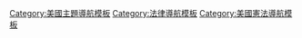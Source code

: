 {{Navbox with collapsible groups
|name = US14thAmendment
|title = [[美利坚合众国宪法第十四条修正案]]判例法
|listclass = hlist
|selected = {{{1|}}}
|state = {{{state|uncollapsed}}}

| group1 = {{le|公民條款|Citizenship Clause}}
| abbr1  = Citizenship
| list1  =
* ''[[Slaughter-House Cases]]'' (1873)
* ''[[Elk v. Wilkins]]'' (1884)
* ''[[美国诉黄金德案]]'' (1898)
* ''[[Perez v. Brownell]]'' (1958)
* ''[[Afroyim v. Rusk]]'' (1967)
* ''[[Rogers v. Bellei]]'' (1971)
* ''[[Saenz v. Roe]]'' (1999)

| group2 = [[正當法律程序|正當程序條款]]
| abbr2  = Due Process
| list2  =
  {{Navbox|child

  | group1 = {{le|洛克納時代|Lochner era|經濟實質正當程序}}
  | list1  = 
* ''[[Mugler v. Kansas]]'' (1887)
* ''[[Allgeyer v. Louisiana]]'' (1897)
* ''[[Lochner v. New York]]'' (1905)
* ''[[Coppage v. Kansas]]'' (1915)
* ''[[Adams v. Tanner]]'' (1917)
* ''[[Adkins v. Children's Hospital]]'' (1923)

  | group2 = [[美國隱私權法]]
  | list2  = 
* ''[[Meyer v. Nebraska]]'' (1923)
* ''[[Pierce v. Society of Sisters]]'' (1925)
* ''[[格里斯沃爾德訴康乃狄克州案]]'' (1965)
* ''[[Eisenstadt v. Baird]]'' (1972)
* ''[[Doe v. Bolton]]'' (1973)
* ''[[羅訴韋德案]]'' (1973)
* ''[[Bowers v. Hardwick]]'' (1986)
* ''[[Webster v. Reproductive Health Services]]'' (1989)
* ''[[Planned Parenthood v. Casey]]'' (1992)
* ''[[劳伦斯诉德克萨斯州案]]'' (2003)
* ''[[Whole Woman's Health v. Hellerstedt]]'' (2016)

  | group3 = [[美國墮胎|墮胎權]]
  | list3  = 
* ''[[United States v. Vuitch]]'' (1971)
* ''[[Doe v. Bolton]]'' (1973)
* ''[[羅訴韋德案]]'' (1973)
* ''[[H. L. v. Matheson]]'' (1981)
* ''[[City of Akron v. Akron Center for Reproductive Health]]'' (1983)
* ''[[Webster v. Reproductive Health Services]]'' (1989)
* ''[[Hodgson v. Minnesota]]'' (1990)
* ''[[Planned Parenthood v. Casey]]'' (1992)
* ''[[Stenberg v. Carhart]]'' (2000)
* ''[[Ayotte v. Planned Parenthood of New England]]'' (2006)
* ''[[冈萨雷斯诉卡哈特案]]'' (2007)
* ''[[Whole Woman's Health v. Hellerstedt]]'' (2016)
* ''[[Box v. Planned Parenthood of Indiana and Kentucky, Inc.]]'' (2019)
* ''[[June Medical Services, LLC v. Russo]]'' (2020)

  | group4 = 民權責任<br/>根據{{le|第三執行法|Third Enforcement Act|}}
  | list4  = 
* ''[[Monroe v. Pape]]'' (1961)
* ''McNeese v. Board of Educ.'' (1963) 
* ''Pierson v. Ray'' (1967)
* ''Jenkins v. McKeithen'' (1969)
* ''Scheuer v. Rhodes'' (1974)
* ''Wood v. Strickland'' (1975)
* ''[[O'Connor v. Donaldson]]'' (1975)
* ''[[Paul v. Davis]]'' (1976)
* ''[[Imbler v. Pachtman]]'' (1976)
* ''[[Monell v. Department of Social Services of the City of New York]]'' (1978)
* ''Procunier v. Navarette'' (1978)
* ''[[Owen v. City of Independence]]'' (1980)
* ''[[Harlow v. Fitzgerald]]'' (1982)
* ''[[Felder v. Casey]]'' (1988)
* ''[[Will v. Michigan Department of State Police]]'' (1989)
* ''[[Gonzaga University v. Doe]]'' (2002)
* ''[[Inyo County v. Paiute-Shoshone Indians of the Bishop Community]]'' (2003)
* ''[[City of Rancho Palos Verdes v. Abrams]]'' (2005)
* ''[[Fitzgerald v. Barnstable School Committee]]'' (2009)
* ''[[Ashcroft v. Iqbal]]'' (2009)
* ''[[Los Angeles County v. Humphries]]'' (2010)
* ''[[Connick v. Thompson]]'' (2011)

  | group5 = 其它
  | list5  = 
* ''[[Holden v. Hardy]]'' (1898)
* ''[[Muller v. Oregon]]'' (1908)
* ''[[巴克訴貝爾案]]'' (1927)
* ''[[Powell v. Alabama]]'' (1932)
* ''[[West Coast Hotel v. Parrish]]'' (1937)
* ''[[NAACP v. Alabama]]'' (1958)
* ''[[格里斯沃爾德訴康乃狄克州案]]'' (1965)
* ''[[Loving v. Virginia]]'' (1967)
* ''[[Epperson v. Arkansas]]'' (1968)
* ''[[In re Winship]]'' (1971)
* ''[[Kolender v. Lawson]]'' (1983)
* ''[[Edwards v. Aguillard]]'' (1987)
* ''[[Troxel v. Granville]]'' (2000)
* ''[[Caperton v. A.T. Massey Coal Co.]]'' (2009)
* ''[[奥贝格费尔诉霍奇斯案]]'' (2015)
  }}
| group3 = [[平等保護條款]]
| list3  =
* ''[[United States v. Cruikshank]]'' (1876)
* ''[[Pace v. Alabama]]'' (1883)
* ''[[Civil Rights Cases]]'' (1883)
* ''[[Yick Wo v. Hopkins]]'' (1886)
* ''[[普莱西诉弗格森案]]'' (1896)
* ''[[Buchanan v. Warley]]'' (1917)
* ''[[Lum v. Rice]]'' (1927)
* ''[[Skinner v. Oklahoma]]'' (1942)
* ''[[Perez v. Sharp]]'' (1948)
* ''[[Goesaert v. Cleary]]'' (1948)
* ''[[Shelley v. Kraemer]]'' (1948)
* ''[[Sipuel v. Board of Regents of Univ. of Okla.]]'' (1948)
* ''[[Sweatt v. Painter]]'' (1950)
* ''[[McLaurin v. Oklahoma State Regents]]'' (1950)
* ''[[布朗訴托皮卡教育局案]]'' (1954)
* ''[[Hernandez v. Texas]]'' (1954)
* ''[[Griffin v. County School Board of Prince Edward County]]'' (1964) 
* ''[[Katzenbach v. Morgan]]'' (1966)
* ''[[Loving v. Virginia]]'' (1967)
* ''[[Swann v. Charlotte-Mecklenburg Board of Education]]'' (1971)
* ''[[Guey Heung Lee v. Johnson]]'' (1971)
* ''[[里德诉里德案]]'' (1971)
* ''[[Frontiero v. Richardson]]'' (1973)
* ''[[Craig v. Boren]]'' (1976)
* ''[[Milliken v. Bradley]]'' (1974)
* ''[[Rostker v. Goldberg]]'' (1981)
* ''[[Plyler v. Doe]]'' (1982)
* ''[[Mississippi University for Women v. Hogan]]'' (1982)
* ''[[合众国诉弗吉尼亚州案]]'' (1996)
* ''[[Romer v. Evans]]'' (1996)
* ''[[格鲁特诉布林格案]]'' (2003)
* ''[[Parents Involved in Community Schools v. Seattle School District No. 1]]'' (2007)
* ''[[奥贝格费尔诉霍奇斯案]]'' (2015)
* ''[[National Coalition for Men v. Selective Service System]]'' (S.D. Tex, 2019)

}}<noinclude>
{{collapsible option}}
[[Category:美國主題導航模板]]
[[Category:法律導航模板]]
[[Category:美國憲法導航模板]]
</noinclude>